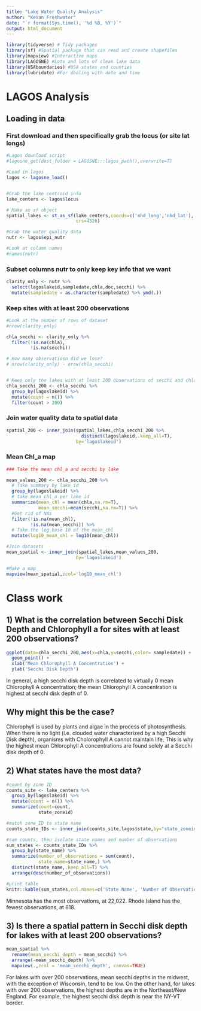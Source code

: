 ```yaml
---
title: "Lake Water Quality Analysis"
author: "Keian Freshwater"
date: "`r format(Sys.time(), '%d %B, %Y')`"
output: html_document
---
```




```r
library(tidyverse) # Tidy packages
library(sf) #Spatial package that can read and create shapefiles 
library(mapview) #Interactive maps
library(LAGOSNE) #Lots and lots of clean lake data
library(USAboundaries) #USA states and counties
library(lubridate) #For dealing with date and time
```


# LAGOS Analysis


## Loading in data


### First download and then specifically grab the locus (or site lat longs)
```r
#Lagos download script
#lagosne_get(dest_folder = LAGOSNE:::lagos_path(),overwrite=T)

#Load in lagos
lagos <- lagosne_load()


#Grab the lake centroid info
lake_centers <- lagos$locus

# Make an sf object 
spatial_lakes <- st_as_sf(lake_centers,coords=c('nhd_long','nhd_lat'),
                          crs=4326)

#Grab the water quality data
nutr <- lagos$epi_nutr

#Look at column names
#names(nutr)
```

### Subset columns nutr to only keep key info that we want


```r
clarity_only <- nutr %>%
  select(lagoslakeid,sampledate,chla,doc,secchi) %>%
  mutate(sampledate = as.character(sampledate) %>% ymd(.))

```


### Keep sites with at least 200 observations 

```r

#Look at the number of rows of dataset
#nrow(clarity_only)

chla_secchi <- clarity_only %>%
  filter(!is.na(chla),
         !is.na(secchi))

# How many observatiosn did we lose?
# nrow(clarity_only) - nrow(chla_secchi)


# Keep only the lakes with at least 200 observations of secchi and chla
chla_secchi_200 <- chla_secchi %>%
  group_by(lagoslakeid) %>%
  mutate(count = n()) %>%
  filter(count > 200)

```


### Join water quality data to spatial data

```r
spatial_200 <- inner_join(spatial_lakes,chla_secchi_200 %>%
                            distinct(lagoslakeid,.keep_all=T),
                          by='lagoslakeid')

```

### Mean Chl_a map

```r
### Take the mean chl_a and secchi by lake

mean_values_200 <- chla_secchi_200 %>%
  # Take summary by lake id
  group_by(lagoslakeid) %>%
  # take mean chl_a per lake id
  summarize(mean_chl = mean(chla,na.rm=T),
            mean_secchi=mean(secchi,na.rm=T)) %>%
  #Get rid of NAs
  filter(!is.na(mean_chl),
         !is.na(mean_secchi)) %>%
  # Take the log base 10 of the mean_chl
  mutate(log10_mean_chl = log10(mean_chl))

#Join datasets
mean_spatial <- inner_join(spatial_lakes,mean_values_200,
                          by='lagoslakeid') 

#Make a map
mapview(mean_spatial,zcol='log10_mean_chl')
```


# Class work

## 1) What is the correlation between Secchi Disk Depth and Chlorophyll a for sites with at least 200 observations?

```r
ggplot(data=chla_secchi_200,aes(x=chla,y=secchi,color= sampledate)) +
  geom_point() +
  xlab('Mean Chlorophyll A Concentration') +
  ylab('Secchi Disk Depth')
```

  
In general, a high secchi disk depth is correlated to virtually 0 mean Chlorophyll A concentration; the mean Chlorophyll A concentration is highest at secchi disk depth of 0.

## Why might this be the case? 

Chlorophyll is used by plants and algae in the process of photosynthesis. When there is no light (i.e. clouded water characterized by a high Secchi Disk depth), organisms with Cholorophyll A cannot maintain life, This is why the highest mean Chlorophyll A concentrations are found solely at a Secchi disk depth of 0.

## 2) What states have the most data? 

```r

#count by zone ID
counts_site <- lake_centers %>%
  group_by(lagoslakeid) %>%
  mutate(count = n()) %>%
  summarize(count=count,
            state_zoneid)

#match zone_ID to state name
counts_state_IDs <- inner_join(counts_site,lagos$state,by="state_zoneid")

#sum counts, then isolate state names and number of observations
sum_states <- counts_state_IDs %>%
  group_by(state_name) %>%
  summarize(number_of_observations = sum(count),
            state_name=state_name,) %>%
  distinct(state_name,.keep_all=T) %>%
  arrange(desc(number_of_observations))

#print table
knitr::kable(sum_states,col.names=c('State Name', 'Number of Observations'))
```


     
Minnesota has the most observations, at 22,022. Rhode Island has the fewest observations, at 618.
  
## 3) Is there a spatial pattern in Secchi disk depth for lakes with at least 200 observations?

```r
mean_spatial %>%
  rename(mean_secchi_depth = mean_secchi) %>%
  arrange(-mean_secchi_depth) %>%
  mapview(.,zcol = 'mean_secchi_depth', canvas=TRUE)
```


For lakes with over 200 observations, mean secchi depths in the midwest, with the exception of Wisconsin, tend to be low. On the other hand, for lakes with over 200 observations, the highest depths are in the Northeast/New England. For example, the highest secchi disk depth is near the NY-VT border.

